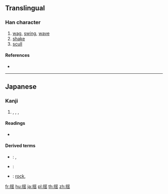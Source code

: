 {{character info/new}}
{{also|搖|摇}}

==Translingual==
{{Han simplified forms|搖|揺|摇}}

===Han character===
{{Han char|rn=64|rad=手|as=09|sn=12|four=|canj=QBMU}}

# [[wag]], [[swing]], [[wave]]
# [[shake]]
# [[scull]]

====References====
* {{Han ref|kx=0445.341|dkj=12445|hdz=31921.041|uh=63FA|ud=25594}}

----

==Japanese==
{{ja-kanji forms|揺|搖}}

===Kanji===
{{ja-kanji|grade=c|rs=手09|style=s|kyu=搖}}

# {{l|en|shake}}, {{l|en|swing}}, {{l|en|tremble}}, {{l|en|vibrate}}

====Readings====
* {{ja-readings|on=[[よう]] (yō)|kun=[[ゆする]] (yusuru), [[ゆれる]] (yureru), [[ゆすぶる]] (yusuburu)}}

====Derived terms====
{{der-top}}
* {{ja-r|揺らぐ|ゆらぐ}}: {{l|en|shake}}, {{l|en|tremble}}
* {{ja-r|揺り籠|ゆりかご}}: {{l|en|cradle}}
* {{ja-r|揺さ振る|ゆさぶる}}: [[rock#Verb|rock]], {{l|en|jolt}}
{{der-bottom}}

[[fr:揺]]
[[hu:揺]]
[[ja:揺]]
[[pl:揺]]
[[th:揺]]
[[zh:揺]]